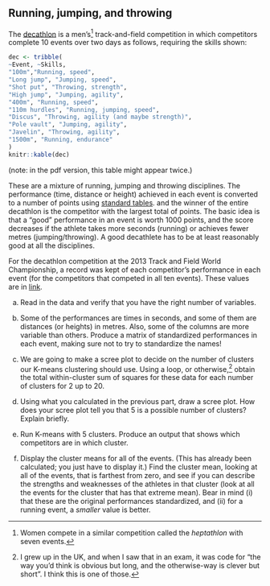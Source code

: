 ##  Running, jumping, and throwing


 The [decathlon](https://en.wikipedia.org/wiki/Decathlon) is a men's^[Women  compete in a similar competition called the *heptathlon* with seven  events.] track-and-field competition in which competitors complete 10
events over two days as follows, requiring the skills shown:

```r
dec <- tribble(
~Event, ~Skills,
"100m","Running, speed",
"Long jump", "Jumping, speed",
"Shot put", "Throwing, strength",
"High jump", "Jumping, agility",
"400m", "Running, speed",
"110m hurdles", "Running, jumping, speed",
"Discus", "Throwing, agility (and maybe strength)", 
"Pole vault", "Jumping, agility",
"Javelin", "Throwing, agility",
"1500m", "Running, endurance"
)
knitr::kable(dec)
```


\begin{tabular}{ll}
Event & Skills \\
\hline
100m & Running, speed\\
Long jump & Jumping, speed \\
Shot put & Throwing, strength\\
High jump & Jumping, agility\\ 
400m & Running, speed\\
110m hurdles & Running, jumping, speed\\
Discus & Throwing, agility (and maybe strength)\\
Pole vault & Jumping, agility\\
Javelin & Throwing, agility\\
1500m & Running, endurance\\
\hline
\end{tabular}

(note: in the pdf version, this table might appear twice.)


These are a mixture of running, jumping and throwing disciplines. The
performance (time, distance or height) achieved in each event is
converted to a number of points using [standard tables](https://en.wikipedia.org/wiki/Decathlon#Points_system).
and the winner of the entire decathlon is the
competitor with the largest total of points. The basic idea is that a "good" performance in an event is worth 1000 points, and the score decreases if the athlete takes more seconds (running) or achieves fewer metres (jumping/throwing).
A good decathlete has to
be at least reasonably good at all the disciplines.

For the decathlon competition at the 2013 Track and Field World
Championship, a record was kept of each competitor's performance in
each event (for the competitors that competed in all ten
events). These values are in
[link](http://ritsokiguess.site/datafiles/dec2013.txt). 



(a) Read in the data and verify that you have the right number
of variables. 



(b) Some of the performances are times in seconds, and some of
them are distances (or heights) in metres. Also, some of the columns
are more variable than others. Produce a matrix of standardized
performances in each event, making sure not to try to standardize
the names!



(c) We are going to make a scree plot to decide on the number
of clusters our K-means clustering should use. Using a loop, or
otherwise,^[I grew up in the UK, and when I saw that in an    exam, it was code for "the way you'd think is obvious but long, and    the otherwise-way is clever but short". I think this is one of    those.] obtain the total within-cluster sum of squares for these
data for each number of clusters for 2 up to 20.



(d) Using what you calculated in the previous part, draw a scree
plot. How does your
scree plot tell you that 5 is a possible number of clusters? Explain
briefly.




(e) Run K-means with 5 clusters. Produce an output that shows
which competitors are in which cluster.





(f) Display the cluster means for all of the events. (This has
already been calculated; you just have to display it.) Find the
cluster mean, looking at all of the events, that is farthest from
zero, and see if you can describe the strengths and weaknesses of the
athletes in that cluster (look at all the events for the cluster that
has that extreme mean). Bear in mind (i) that these are the original
performances standardized, and (ii) for a running event, a
*smaller* value is better.




